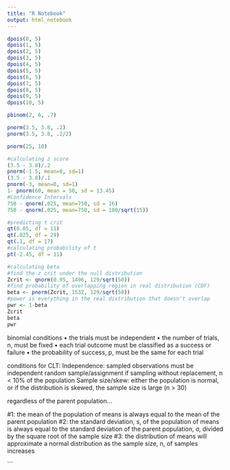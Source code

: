 ```yaml
---
title: "R Notebook"
output: html_notebook
---
```


```r
dpois(0, 5)
dpois(1, 5)
dpois(2, 5)
dpois(3, 5)
dpois(4, 5)
dpois(5, 5)
dpois(6, 5)
dpois(7, 5)
dpois(8, 5)
dpois(9, 5)
dpois(10, 5)

```
```r
pbinom(2, 6, .7)
```
```r
pnorm(3.5, 3.8, .2)
pnorm(3.5, 3.8, .2/2)
```
```r
pnorm(25, 10)
```
```r
#calculating z score
(3.5 - 3.8)/.2
pnorm(-1.5, mean=0, sd=1)
(3.5 - 3.8)/.1
pnorm(-3, mean=0, sd=1)
1- pnorm(60, mean = 50, sd = 13.45)
#Confidence Intervals
750 - qnorm(.025, mean=750, sd = 16)
750 - qnorm(.025, mean=750, sd = 180/sqrt(15))
```
```r
#predicting t crit
qt(0.05, df = 11)
qt(.025, df = 29)
qt(.1, df = 17)
#calculating probability of t
pt(-2.45, df = 11)
```
```r
#calculating beta 
#find the z crit under the null distribution
Zcrit <- qnorm(0.95, 1496, 129/sqrt(50))
#find probability of overlapping region in real distribution (CDF)
beta <- pnorm(Zcrit, 1532, 129/sqrt(50))
#power is everything in the real distribution that doesn't overlap
pwr <- 1-beta
Zcrit
beta
pwr
```
binomial conditions
• the trials must be independent
• the number of trials, n, must be fixed
• each trial outcome must be classified as a success or failure
• the probability of success, p, must be the same for each trial

conditions for CLT:
Independence: sampled observations must be independent
random sample/assignment
if sampling without replacement, n < 10% of the population
Sample size/skew: either the population is normal, or if the distribution is skewed, the sample size is large (n > 30)

regardless of the parent population…

#1: the mean of the population of means is always equal to the mean of the parent population
#2: the standard deviation, s, of the population of means is always equal to the standard deviation of the parent population, σ,  divided by the square root of the sample size
#3: the distribution of means will approximate a normal distribution as the sample size, n, of samples increases




```